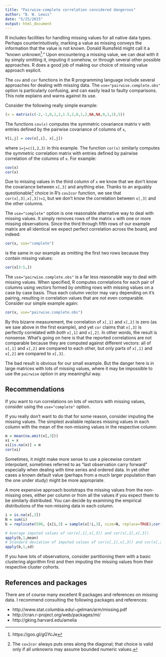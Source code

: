 ```yaml
---
title: "Pairwise-complete correlation considered dangerous"
author: "B. W. Lewis"
date: "5/25/2015"
output: html_document
---
```


R includes facilities for handling missing values for all native data types. Perhaps counterintuitively, marking a value as missing conveys the information that the value is not known. Donald Rumsfeld might call it a "known unknown^[https://goo.gl/gGYcJe]." Upon encountering a missing value, we can deal with it by simply omitting it, imputing it somehow, or through several other possible approaches. R does a good job of making our choice of missing value approach explicit.

The `cov` and `cor` functions in the R programming language include several approaches for dealing with missing data. The `use="pairwise.complete.obs"` option is particularly confusing, and can easily lead to faulty comparisons. This note explains and warns against its use.

Consider the following really simple example:
```r
(x = matrix(c(-2,-1,0,1,2,1.5,2,0,1,2,NA,NA,0,1,2),5))
```

The functions `cov(x)` computes the symmetric covariance matrix `V` with entries defined by the pairwise covariance of columns of `x`,
```r
V[i,j] = cov(x[,i], x[,j])
```
where `i=j=c(1,2,3)` in this example. The function `cor(x)` similarly computes the symmetric correlation matrix with entries defined by pairwise correlation of the columns of `x`. For example:
```r
cov(x)
cor(x)
```
Due to missing values in the third column of `x` we know that we don't know the covariance between `x[,3]` and anything else. Thanks to an arguably questionable^[The `cov2cor` always puts ones along the diagonal; that choice is valid only if all unknowns may assume bounded numeric values.] choice in R's `cov2cor` function, we see that `cor(x[,3],x[,3])=1`, but we don't know the correlation between `x[,3]` and the other columns.

The `use="complete"` option is one reasonable alternative way to deal with missing values. It simply removes rows of the matrix `x` with one or more missing observations. Since the third through fifth rows of our example matrix
are all identical we expect perfect correlation across the board, and indeed:
```r
cor(x, use="complete")
```
is the same in our example as omitting the first two rows because they contain missing values:
```r
cor(x[3:5,])
```

The `use="pairwise.complete.obs"` is a far less reasonable way to deal with missing values. When specified, R computes correlations for each pair of columns using vectors formed by omitting rows with missing values on a case by case basis. Thus each column vector may vary depending on it's pairing, resulting in correlation values that are not even comparable. Consider our simple example again:
```r
cor(x, use="pairwise.complete.obs")
```
By this bizarre measurement, the correlation of `x[,1]` and `x[,2]` is zero (as we saw above in the first example), and yet `cor` claims that `x[,3]` is perfectly correlated with _both_ `x[,1]` and `x[,2]`. In other words, the result is nonsense. What's going on here is that the reported correlations are not comparable because they are computed against different vectors: all of `x[,1]` and `x[,2]` are compared to each other, but only parts of `x[,1]` and `x[,2]` are compared to `x[,3]`.

The bad result is obvious for our small example. But the danger here is in large matrices with lots of missing values, where it may be impossible to use the `pairwise` option in any meaningful way.

## Recommendations

If you want to run correlations on lots of vectors with missing values, consider using the `use="complete"` option.

If you really don't want to do that for some reason, consider imputing the missing values. The simplest available replaces missing values in each column with the mean of the non-missing values in the respective column:
```r
m = mean(na.omit(x[,3]))
xi = x
xi[is.na(x)] = m
cor(xi)
```

Sometimes, it might make more sense to use a piecewise constant interpolant, sometimes referred to as "last
observation carry forward" especially when dealing with time series and ordered data. In yet other cases a known default value (perhaps from a much larger population than the one under study) might be more appropriate.

A more expensive approach bootstraps the missing values from the non-missing ones, either per column or from all the values if you expect them to be similarly distributed. You can decide by examining the empirical distributions of the non-missing data in each column.
```r
i = is.na(x[,3])
N = sum(i)
b = replicate(500, {x[i,3] = sample(x[!i,3], size=N, replace=TRUE);cor(x[,1:2],x[,3])})

# Average imputed values of cor(x[,1],x[,3]) and cor(x[,2],x[,3])
apply(b,1,mean)
# Standard deviation of imputed values of cor(x[,1],x[,3]) and cor(x[,2],x[,3])
apply(b,1,sd)
```

If you have lots of observations, consider partitioning them with a basic clustering algorithm first and then imputing the missing values from their respective cluster cohorts.

## References and packages

There are of course many excellent R packages and references on missing data. I recommend consulting the following packages and references:

* http://www.stat.columbia.edu/~gelman/arm/missing.pdf
* http://cran.r-project.org/web/packages/mi/
* http://gking.harvard.edu/amelia

